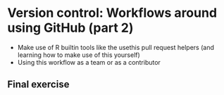 # Version control: Workflows around using GitHub (part 2) {#github-workflows}

- Make use of R builtin tools like the usethis pull request helpers
  (and learning how to make use of this yourself)
- Using this workflow as a team or as a contributor



## Final exercise

<!-- NOTE: Preferably something linked to working towards completing the project assignments, maybe to be used as a milestone? -->


